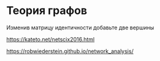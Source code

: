 # Теория графов {#sec-lab-alghorithm-graph-theory}

Изменив матрицу идентичности добавьте две вершины

<https://kateto.net/netscix2016.html>

<https://robwiederstein.github.io/network_analysis/>
